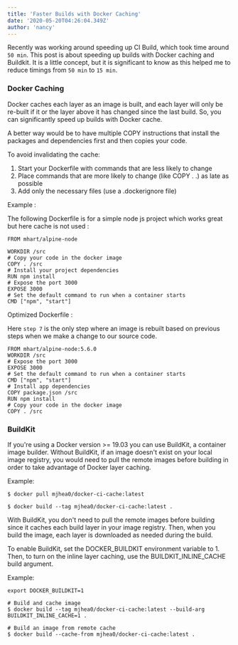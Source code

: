 ```yaml
---
title: 'Faster Builds with Docker Caching'
date: '2020-05-20T04:26:04.349Z'
author: 'nancy'
---
```


Recently was working around speeding up CI Build, which took time around `50 min`. This post is about speeding up builds with Docker caching and Buildkit. 
It is a little concept, but it is significant to know as this helped me to reduce 
timings from `50 min` to `15 min`.

### Docker Caching

Docker caches each layer as an image is built, and each layer will only be re-built if it or the layer above it has changed since the last build. 
So, you can significantly speed up builds with Docker cache. 

A better way would be to have multiple COPY instructions that install the packages and dependencies first and then copies your code.

To avoid invalidating the cache:

1. Start your Dockerfile with commands that are less likely to change
2. Place commands that are more likely to change (like COPY . .) as late as possible
3. Add only the necessary files (use a .dockerignore file)

Example : 

The following Dockerfile is for a simple node js project which works great 
but here cache is not used : 

```
FROM mhart/alpine-node

WORKDIR /src
# Copy your code in the docker image
COPY . /src
# Install your project dependencies
RUN npm install
# Expose the port 3000
EXPOSE 3000
# Set the default command to run when a container starts
CMD ["npm", "start"]
```

Optimized Dockerfile :

Here `step 7` is the only step where an image is rebuilt based on 
previous steps when we make a change to our source code.

```
FROM mhart/alpine-node:5.6.0
WORKDIR /src
# Expose the port 3000
EXPOSE 3000
# Set the default command to run when a container starts
CMD ["npm", "start"]
# Install app dependencies
COPY package.json /src
RUN npm install
# Copy your code in the docker image
COPY . /src
```

### BuildKit

If you're using a Docker version >= 19.03 you can use BuildKit, a container image builder. 
Without BuildKit, if an image doesn't exist on your local image registry, you would need to pull the remote images before building in order to take advantage of Docker layer caching.

Example:

```
$ docker pull mjhea0/docker-ci-cache:latest

$ docker build --tag mjhea0/docker-ci-cache:latest .
```
With BuildKit, you don't need to pull the remote images before building since it caches each build layer in your image registry. Then, when you build the image, each layer is downloaded as needed during the build.

To enable BuildKit, set the DOCKER_BUILDKIT environment variable to 1. Then, to turn on the inline layer caching, use the BUILDKIT_INLINE_CACHE build argument.

Example:

```
export DOCKER_BUILDKIT=1

# Build and cache image
$ docker build --tag mjhea0/docker-ci-cache:latest --build-arg BUILDKIT_INLINE_CACHE=1 .

# Build an image from remote cache
$ docker build --cache-from mjhea0/docker-ci-cache:latest .
```

